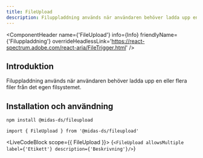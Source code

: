 ```yaml
---
title: FileUpload
description: Filuppladdning används när användaren behöver ladda upp en eller flera filer från det egen filsystemet.
---
```



<ComponentHeader
  name={'FileUpload'}
  info={Info}
  friendlyName={'Filuppladdning'}
  overrideHeadlessLink='https://react-spectrum.adobe.com/react-aria/FileTrigger.html'
/>

## Introduktion

Filuppladdning används när användaren behöver ladda upp en eller flera filer från det egen filsystemet.

## Installation och användning

```bash npm2yarn
npm install @midas-ds/fileupload
```

```tsx
import { FileUpload } from '@midas-ds/fileupload'
```

<LiveCodeBlock scope={{ FileUpload }}>
  {`<FileUpload allowsMultiple label={'Etikett'} description={'Beskrivning'}/>`}
</LiveCodeBlock>

<ComponentFooter info={Info} />
